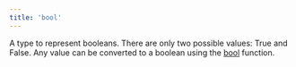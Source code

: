 ```yaml
---
title: 'bool'
---
```




A type to represent booleans. There are only two possible values: True and False. Any value can be converted to a boolean using the [bool](../globals/all.html#bool) function.
